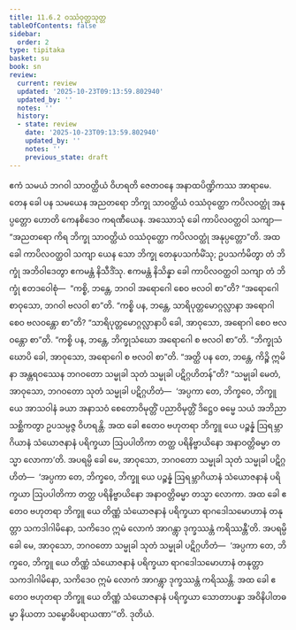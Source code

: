 ```yaml
---
title: 11.6.2 ဝဿံဝုတ္ထသုတ္တ
tableOfContents: false
sidebar:
  order: 2
type: tipitaka
basket: su
book: sn
review:
  current: review
  updated: '2025-10-23T09:13:59.802940'
  updated_by: ''
  notes: ''
  history:
  - state: review
    date: '2025-10-23T09:13:59.802940'
    updated_by: ''
    notes: ''
    previous_state: draft
---
```



<ReviewStatus review={frontmatter.review} showDetails={true} />

<HypothesisAnnotation frontmatter={frontmatter} />

<DynamicBreadcrumb />

<Division number="1048" book="sn" e="ch" v="18" p="435">

<Paragraph number="2097" book="sn">
ဧကံ သမယံ ဘဂဝါ သာဝတ္ထိယံ ဝိဟရတိ ဇေတဝနေ အနာထပိဏ္ဍိကဿ အာရာမေ. တေန ခေါ ပန သမယေန အညတရော ဘိက္ခု သာဝတ္ထိယံ ဝဿံဝုတ္ထော ကပိလဝတ္ထုံ အနုပ္ပတ္တော ဟောတိ ကေနစိဒေဝ ကရဏီယေန. အဿောသုံ ခေါ ကာပိလဝတ္ထဝါ သကျာ—  “အညတရော ကိရ ဘိက္ခု သာဝတ္ထိယံ ဝဿံဝုတ္ထော ကပိလဝတ္ထုံ အနုပ္ပတ္တော”တိ.
</Paragraph>

<Paragraph number="2098" book="sn">
အထ ခေါ ကာပိလဝတ္ထဝါ သကျာ ယေန သော ဘိက္ခု တေနုပသင်္ကမိံသု; ဥပသင်္ကမိတွာ တံ ဘိက္ခုံ အဘိဝါဒေတွာ ဧကမန္တံ နိသီဒိံသု. ဧကမန္တံ နိသိန္နာ ခေါ ကာပိလဝတ္ထဝါ သကျာ တံ ဘိက္ခုံ ဧတဒဝေါစုံ—  “ကစ္စိ, ဘန္တေ, ဘဂဝါ အရောဂေါ စေဝ ဗလဝါ စာ”တိ? “အရောဂေါ စာဝုသော, ဘဂဝါ ဗလဝါ စာ”တိ.
</Paragraph>

<Paragraph number="2099" book="sn">
“ကစ္စိ ပန, ဘန္တေ, သာရိပုတ္တမောဂ္ဂလ္လာနာ အရောဂါ စေဝ ဗလဝန္တော စာ”တိ? “သာရိပုတ္တမောဂ္ဂလ္လာနာပိ ခေါ, အာဝုသော, အရောဂါ စေဝ ဗလဝန္တော စာ”တိ.
</Paragraph>

<Paragraph number="2100" book="sn">
“ကစ္စိ ပန, ဘန္တေ, ဘိက္ခုသံဃော အရောဂေါ စ ဗလဝါ စာ”တိ. “ဘိက္ခုသံဃောပိ ခေါ, အာဝုသော, အရောဂေါ စ ဗလဝါ စာ”တိ.
</Paragraph>

<Paragraph number="2101" book="sn">
“အတ္ထိ ပန တေ, ဘန္တေ, ကိဉ္စိ ဣမိနာ အန္တရဝဿေန ဘဂဝတော သမ္မုခါ သုတံ သမ္မုခါ ပဋိဂ္ဂဟိတန်”တိ? “သမ္မုခါ မေတံ, အာဝုသော, ဘဂဝတော သုတံ သမ္မုခါ ပဋိဂ္ဂဟိတံ—  ‘အပ္ပကာ တေ, ဘိက္ခဝေ, ဘိက္ခူ ယေ အာသဝါနံ ခယာ အနာသဝံ စေတောဝိမုတ္တိံ ပညာဝိမုတ္တိံ ဒိဋ္ဌေဝ ဓမ္မေ သယံ အဘိညာ သစ္ဆိကတွာ ဥပသမ္ပဇ္ဇ ဝိဟရန္တိ. အထ ခေါ ဧတေဝ ဗဟုတရာ ဘိက္ခူ ယေ ပဉ္စန္နံ ဩရမ္ဘာဂိယာနံ သံယောဇနာနံ ပရိက္ခယာ ဩပပါတိကာ တတ္ထ ပရိနိဗ္ဗာယိနော အနာဝတ္တိဓမ္မာ တသ္မာ လောကာ’တိ.
</Paragraph>

<Paragraph number="2102" book="sn">
အပရမ္ပိ ခေါ မေ, အာဝုသော, ဘဂဝတော သမ္မုခါ သုတံ သမ္မုခါ ပဋိဂ္ဂဟိတံ—  ‘အပ္ပကာ တေ, ဘိက္ခဝေ, ဘိက္ခူ ယေ ပဉ္စန္နံ ဩရမ္ဘာဂိယာနံ သံယောဇနာနံ ပရိက္ခယာ ဩပပါတိကာ တတ္ထ ပရိနိဗ္ဗာယိနော အနာဝတ္တိဓမ္မာ တသ္မာ လောကာ. အထ ခေါ ဧတေဝ ဗဟုတရာ ဘိက္ခူ ယေ တိဏ္ဏံ သံယောဇနာနံ ပရိက္ခယာ ရာဂဒေါသမောဟာနံ တနုတ္တာ သကဒါဂါမိနော, သကိဒေဝ ဣမံ လောကံ အာဂန္တွာ ဒုက္ခဿန္တံ ကရိဿန္တီ’တိ.
</Paragraph>

<Paragraph number="2103" book="sn">
အပရမ္ပိ ခေါ မေ, အာဝုသော, ဘဂဝတော သမ္မုခါ သုတံ သမ္မုခါ ပဋိဂ္ဂဟိတံ—  ‘အပ္ပကာ တေ, ဘိက္ခဝေ, ဘိက္ခူ ယေ တိဏ္ဏံ သံယောဇနာနံ ပရိက္ခယာ ရာဂဒေါသမောဟာနံ တနုတ္တာ သကဒါဂါမိနော, သကိဒေဝ ဣမံ လောကံ အာဂန္တွာ ဒုက္ခဿန္တံ ကရိဿန္တိ. အထ ခေါ ဧတေဝ ဗဟုတရာ ဘိက္ခူ ယေ တိဏ္ဏံ သံယောဇနာနံ ပရိက္ခယာ သောတာပန္နာ အဝိနိပါတဓမ္မာ နိယတာ သမ္ဗောဓိပရာယဏာ’”တိ.

</Paragraph>
</Division>

<Paragraph number="2104" type="center" book="sn">
ဒုတိယံ.
</Paragraph>